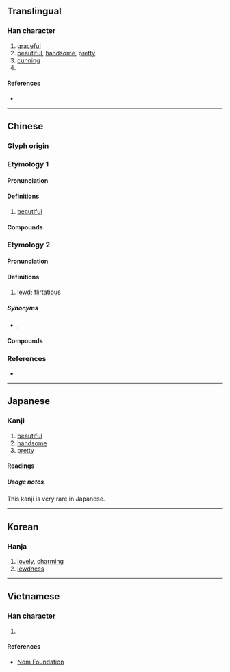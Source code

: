 {{character info}}
==Translingual==

===Han character===
{{Han char|rn=38|rad=女|as=06|sn=9|four=40448|canj=VYCK|ids=⿰女交}}

# [[graceful]]
# [[beautiful]], [[handsome]], [[pretty]]
# [[cunning]]
# {{surname|zh}}

====References====
* {{Han ref|kx=0260.060|dkj=06214|dj=0526.060|hdz=21047.050|uh=59E3|ud=23011|bh=ABBB|bd=43963}}

----

==Chinese==
{{zh-forms}}

===Glyph origin===
{{Han etym}}

===Etymology 1===

====Pronunciation====
{{zh-pron
|m=姣
|c=gaau2
|mn-t=giao1/giou1
|mn-t_note=giou1 - Chaozhou
|mc=2
|oc=1
|cat=a
}}

====Definitions====
{{zh-hanzi}}

# {{lb|zh|literary}} [[beautiful]]

====Compounds====
{{zh-der|夸姣|姣好|姣媚|姣美|姣麗|娥姣}}

===Etymology 2===
{{zh-forms|alt=媱-Hakka,嬈-Hokkien,嫐-Hokkien; Leizhou Min}}

====Pronunciation====
{{zh-pron
|m=xiáo
|c=haau4
|h=pfs=hièu;gd=hiau2
|mn=hiâu
|mc=1
|oc=2
|cat=a
}}

====Definitions====
{{zh-hanzi}}

# {{lb|zh|obsolete|or|Cantonese|Hakka|Hokkien|Leizhou Min|Hainanese|of a woman}} [[lewd]]; [[flirtatious]]

=====Synonyms=====
* {{sense|lewd}} {{zh-l|淫蕩}}, {{zh-l|淫亂}}

====Compounds====
{{zh-der|姣婆|發姣|姣嫲|姣牛嫲|姣查某|姣婊|老姣|姣羅|姣屍扽篤}}

===References===
* {{R:yue:Hanzi}}

----

==Japanese==

===Kanji===
{{ja-kanji|grade=|rs=女06}}

# [[beautiful]]
# [[handsome]]
# [[pretty]]

====Readings====
{{ja-readings
|goon=きょう<けう
|kanon=こう<かう
|kun=みめよ-い, うつく-し.い, いさぎよ-い
}}

=====Usage notes=====
This kanji is very rare in Japanese.

----

==Korean==

===Hanja===
{{ko-hanja|hangeul=교|rv=gyo|mr=kyo}}

# [[lovely]], [[charming]]
# [[lewdness]]

----

==Vietnamese==

===Han character===
{{vi-readings|reading=giảo|rs=女06}}

# {{rfdef|vi|sort=女06}}

====References====
* [http://nomfoundation.org/common/nom_details.php?codepoint=59e3 Nom Foundation]